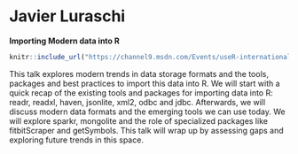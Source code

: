 # Javier Luraschi


**Importing Modern data into R**
```r

knitr::include_url("https://channel9.msdn.com/Events/useR-international-R-User-conference/useR2016/Importing-modern-data-into-R/player")  
```

This talk explores modern trends in data storage formats and the tools, packages and best practices to import this data into R. We will start with a quick recap of the existing tools and packages for importing data into R: readr, readxl, haven, jsonlite, xml2, odbc and jdbc. Afterwards, we will discuss modern data formats and the emerging tools we can use today. We will explore sparkr, mongolite and the role of specialized packages like fitbitScraper and getSymbols. This talk will wrap up by assessing gaps and exploring future trends in this space.

